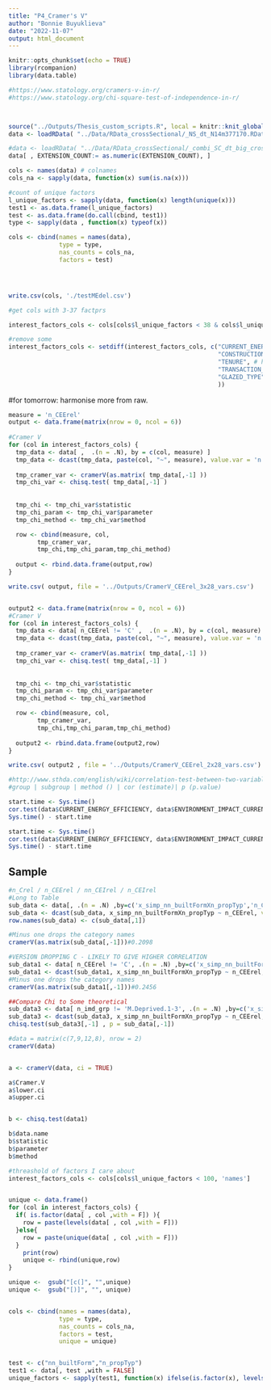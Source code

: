 ```yaml
---
title: "P4_Cramer's V"
author: "Bonnie Buyuklieva"
date: "2022-11-07"
output: html_document
---
```


```r
knitr::opts_chunk$set(echo = TRUE)
library(rcompanion)
library(data.table)

#https://www.statology.org/cramers-v-in-r/
#https://www.statology.org/chi-square-test-of-independence-in-r/



source("../Outputs/Thesis_custom_scripts.R", local = knitr::knit_global())
data <- loadRData( "../Data/RData_crossSectional/_NS_dt_N14m377170.RData")

#data <- loadRData( "../Data/RData_crossSectional/_combi_SC_dt_big_crossSect_EPCs_cleaned_N16m984358.RData")
data[ , EXTENSION_COUNT:= as.numeric(EXTENSION_COUNT), ]
```




```r
cols <- names(data) # colnames
cols_na <- sapply(data, function(x) sum(is.na(x)))

#count of unique factors
l_unique_factors <- sapply(data, function(x) length(unique(x)))
test1 <- as.data.frame(l_unique_factors)
test <- as.data.frame(do.call(cbind, test1))
type <- sapply(data , function(x) typeof(x)) 

cols <- cbind(names = names(data), 
              type = type,
              nas_counts = cols_na, 
              factors = test)




write.csv(cols, './testMEdel.csv')

```

```r
#get cols with 3-37 factprs

interest_factors_cols <- cols[cols$l_unique_factors < 38 & cols$l_unique_factors > 3, 'names']

#remove some
interest_factors_cols <- setdiff(interest_factors_cols, c("CURRENT_ENERGY_RATING",
                                                          "CONSTRUCTION_AGE_BAND",# harmonised
                                                          "TENURE", # harmonised
                                                          "TRANSACTION_TYPE",# harmonised 
                                                          "GLAZED_TYPE"#GLAZED_TYPE needs harmonising
                                                          ))
```


#for tomorrow: harmonise more from raw.

```r
measure = 'n_CEErel'
output <- data.frame(matrix(nrow = 0, ncol = 6))
  
#Cramer V
for (col in interest_factors_cols) {
  tmp_data <- data[ ,  .(n = .N), by = c(col, measure) ]
  tmp_data <- dcast(tmp_data, paste(col, "~", measure), value.var = 'n')
  
  tmp_cramer_var <- cramerV(as.matrix( tmp_data[,-1] ))
  tmp_chi_var <- chisq.test( tmp_data[,-1] )
  
  
  tmp_chi <- tmp_chi_var$statistic
  tmp_chi_param <- tmp_chi_var$parameter
  tmp_chi_method <- tmp_chi_var$method

  row <- cbind(measure, col, 
        tmp_cramer_var,
        tmp_chi,tmp_chi_param,tmp_chi_method)
  
  output <- rbind.data.frame(output,row)
}

write.csv( output, file = '../Outputs/CramerV_CEErel_3x28_vars.csv')


output2 <- data.frame(matrix(nrow = 0, ncol = 6))
#Cramer V
for (col in interest_factors_cols) {
  tmp_data <- data[ n_CEErel != 'C' ,  .(n = .N), by = c(col, measure) ]
  tmp_data <- dcast(tmp_data, paste(col, "~", measure), value.var = 'n')
  
  tmp_cramer_var <- cramerV(as.matrix( tmp_data[,-1] ))
  tmp_chi_var <- chisq.test( tmp_data[,-1] )
  
  
  tmp_chi <- tmp_chi_var$statistic
  tmp_chi_param <- tmp_chi_var$parameter
  tmp_chi_method <- tmp_chi_var$method

  row <- cbind(measure, col, 
        tmp_cramer_var,
        tmp_chi,tmp_chi_param,tmp_chi_method)
  
  output2 <- rbind.data.frame(output2,row)
}

write.csv( output2 , file = '../Outputs/CramerV_CEErel_2x28_vars.csv')
```




```r
#http://www.sthda.com/english/wiki/correlation-test-between-two-variables-in-r
#group | subgroup | method () | cor (estimate)| p (p.value)

start.time <- Sys.time()
cor.test(data$CURRENT_ENERGY_EFFICIENCY, data$ENVIRONMENT_IMPACT_CURRENT,  method="pearson")
Sys.time() - start.time

start.time <- Sys.time()
cor.test(data$CURRENT_ENERGY_EFFICIENCY, data$ENVIRONMENT_IMPACT_CURRENT,  method="spearman")
Sys.time() - start.time
```






## Sample

```r
#n_Crel / n_CEErel / nn_CEIrel / n_CEIrel
#Long to Table
sub_data <- data[, .(n = .N) ,by=c('x_simp_nn_builtFormXn_propTyp','n_CEErel') ]
sub_data <- dcast(sub_data, x_simp_nn_builtFormXn_propTyp ~ n_CEErel, value.var = 'n'  )
row.names(sub_data) <- c(sub_data[,1])

#Minus one drops the category names
cramerV(as.matrix(sub_data[,-1]))#0.2098 

#VERSION DROPPING C - LIKELY TO GIVE HIGHER CORRELATION
sub_data1 <- data[ n_CEErel != 'C', .(n = .N) ,by=c('x_simp_nn_builtFormXn_propTyp','n_CEErel') ]
sub_data1 <- dcast(sub_data1, x_simp_nn_builtFormXn_propTyp ~ n_CEErel, value.var = 'n'  )
#Minus one drops the category names
cramerV(as.matrix(sub_data1[,-1]))#0.2456 
```



```r
##Compare Chi to Some theoretical
sub_data3 <- data[ n_imd_grp != 'M.Deprived.1-3', .(n = .N) ,by=c('x_simp_nn_builtFormXn_propTyp','n_CEErel') ]
sub_data3 <- dcast(sub_data3, x_simp_nn_builtFormXn_propTyp ~ n_CEErel, value.var = 'n'  )
chisq.test(sub_data3[,-1] , p = sub_data[,-1])
```

```r
#data = matrix(c(7,9,12,8), nrow = 2)
cramerV(data)


a <- cramerV(data, ci = TRUE)

a$Cramer.V
a$lower.ci
a$upper.ci


b <- chisq.test(data1)

b$data.name
b$statistic
b$parameter
b$method
```






```r
#threashold of factors I care about
interest_factors_cols <- cols[cols$l_unique_factors < 100, 'names']


unique <- data.frame()
for (col in interest_factors_cols) {
  if( is.factor(data[ , col ,with = F]) ){
    row = paste(levels(data[ , col ,with = F]))
  }else{
    row = paste(unique(data[ , col ,with = F]))
  } 
    print(row)
    unique <- rbind(unique,row)
}

unique <-  gsub("[c(]", "",unique)
unique <-  gsub("[)]", "", unique)


cols <- cbind(names = names(data), 
              type = type,
              nas_counts = cols_na, 
              factors = test,
              unique = unique)


test <- c("nn_builtForm","n_propTyp")
test1 <- data[, test ,with = FALSE]
unique_factors <- sapply(test1, function(x) ifelse(is.factor(x), levels(x), unique(x)) )

```

